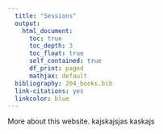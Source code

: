 ```yaml
---
  title: "Sessions"
  output: 
    html_document:
      toc: true
      toc_depth: 3
      toc_float: true
      self_contained: true
      df_print: paged
      mathjax: default
  bibliography: 204_books.bib  
  link-citations: yes
  linkcolor: blue
---
```


More about this website. kajskajsjas kaskajs 
